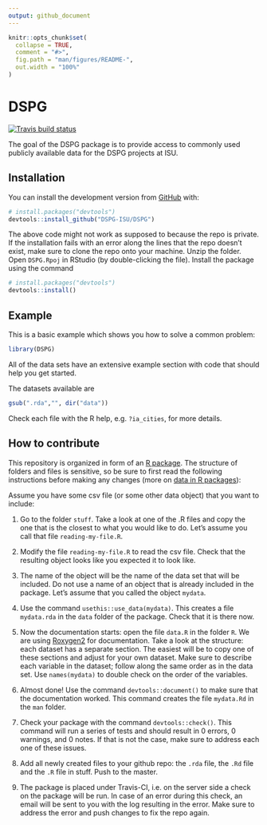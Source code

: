 ```yaml
---
output: github_document
---
```


<!-- README.md is generated from README.Rmd. Please edit that file -->

```r
knitr::opts_chunk$set(
  collapse = TRUE,
  comment = "#>",
  fig.path = "man/figures/README-",
  out.width = "100%"
)
```

# DSPG

<!-- badges: start -->
[![Travis build status](https://travis-ci.org/DSPG-ISU/DSPG.svg?branch=master)](https://travis-ci.org/DSPG-ISU/DSPG)
<!-- badges: end -->

The goal of the DSPG package is to provide access to commonly used publicly available data for the DSPG projects at ISU.

## Installation

You can install the development version from [GitHub](https://github.com/) with:

``` r
# install.packages("devtools")
devtools::install_github("DSPG-ISU/DSPG")
```

The above code might not work as supposed to because the repo is private. If the installation fails with an error along the lines that the repo doesn't exist, make sure to clone the repo onto your machine. Unzip the folder. Open `DSPG.Rpoj` in RStudio (by double-clicking the file). Install the package using the command

``` r
# install.packages("devtools")
devtools::install()
```


## Example

This is a basic example which shows you how to solve a common problem:

```r
library(DSPG)
```

All of the data sets have an extensive example section with code that should help you get started. 

The datasets available are 

```r
gsub(".rda","", dir("data"))
```

Check each file with the R help, e.g. `?ia_cities`, for more details.

## How to contribute

This repository is organized in form of an [R package](http://r-pkgs.had.co.nz/). 
The structure of folders and files is sensitive, so be sure to first read the following instructions before  making any changes (more on [data in R packages](http://r-pkgs.had.co.nz/data.html)):

Assume you have some csv file (or some other data object) that you want to include:

1. Go to the folder `stuff`. Take a look at one of the .R files and copy the one that is the closest to what you would like to do. Let's assume you call that file `reading-my-file.R`.

2. Modify the file `reading-my-file.R` to read the csv file. 
Check that the resulting object looks like you expected it to look like.

3. The name of the object will be the name of the data set that will be included. Do not use a name of an object that is already included in the package. 
Let's assume that you called the object `mydata`.

4. Use the command `usethis::use_data(mydata)`. This creates a file `mydata.rda` in the `data` folder of the package. Check that it is there now.

5. Now the documentation starts: open the file `data.R` in the folder `R`. 
We are using [Roxygen2](https://kbroman.org/pkg_primer/pages/docs.html) for documentation. Take a look at the structure: each dataset has a separate section. The easiest will be to copy one of these sections and adjust for your own dataset. Make sure to describe each variable in the dataset; follow along the same order as in the data  set. Use `names(mydata)` to double check on the order of the variables.

6. Almost done! Use the command `devtools::document()` to make sure that the documentation worked. This command creates the file `mydata.Rd` in the `man` folder.

7. Check your package with the command `devtools::check()`. This command will run a series of tests and should result in 0 errors, 0 warnings, and 0 notes. If that is not the case, make sure to address each one of these issues.

8. Add all newly created files to your github repo: the `.rda` file, the `.Rd` file and the `.R` file in stuff. Push to the master. 

9. The package is placed under Travis-CI, i.e. on the server side a check on the package will be run. In case of an error during this check, an email will be sent to you with the log resulting in the error. Make sure to address the error and push changes to fix the repo again. 


